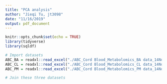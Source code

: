```yaml
---
title: "PCA analysis"
author: "Jieqi Tu, jt3098"
date: "11/16/2019"
output: pdf_document
---
```


```r
knitr::opts_chunk$set(echo = TRUE)
library(tidyverse)
library(sqldf)
```

```r
# Import datasets
ABC_BA = readxl::read_excel("./ABC_Cord Blood_Metabolomics_BA data_14Nov2019.xlsx")
ABC_CL = readxl::read_excel("./ABC_Cord Blood_Metabolomics_CL data_14Nov2019.xlsx")
ABC_PM = readxl::read_excel("./ABC_Cord Blood_Metabolomics_PM data_14Nov2019.xlsx")

# Join these three datasets
```


